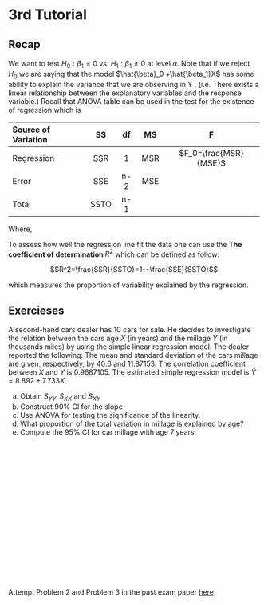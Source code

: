 # 3rd Tutorial

## Recap

We want to test $H_0: \beta_1 = 0$ vs. $H_1 :\beta_1 \neq 0$ at level $\alpha$.
Note that if we reject $H_0$ we are saying that the model $\hat{\beta}_0 +\hat{\beta_1}X$  has some ability to explain the variance that we are observing in Y . (i.e. There exists a linear relationship between the explanatory variables and the response variable.) Recall that ANOVA table can be used in the test for the existence of regression which is 

Source of Variation    SS       df        MS        F
-------------------- ------ ----------  -------   ------- 
     Regression        SSR      1         MSR     $F_0=\frac{MSR}{MSE}$
       Error           SSE     n-2        MSE
       Total           SSTO    n-1




Where, 
\begin{align}
SSR &= \sum~(\hat{y}_{i}-\bar{y})^2 = \hat{\beta_1^2}S_{xx}\\
SSE &= \sum~(\hat{y_i}-y_i)^2=S_{yy}-\dfrac{S_{xy}^2}{S_{xx}}\\
SSTO&= \sum~(y_i-\bar{y})^2 = S_{yy}\\
MSR &= \frac{SSR}{1}\\
MSE &= \frac{SSE}{n-2}
\end{align}



To assess how well the regression line fit the data one can use the **The coefficient of determination ** $R^2$  which can be defined as follow:

$$R^2=\frac{SSR}{SSTO}=1-~\frac{SSE}{SSTO}$$ 

which measures the proportion of variability explained by the regression.



## Exercieses
::: {.exercise}
A second-hand cars dealer has 10 cars for sale. He decides to investigate the relation between the cars age $X$ (in years) and the millage $Y$ (in thousands miles) by using the simple linear regression model. The dealer reported the following: The mean and standard deviation of the cars millage are given, respectively, by $40.6$ and $11.87153$. The correlation coefficient between $X$ and $Y$ is $0.9687105$. The estimated simple regression model is $\hat{Y} = 8.892 + 7.733X$.
:::


a) Obtain $S_{YY} , S_{XX}$ and $S_{XY}$
b) Construct $90\%$ CI for the slope
c) Use ANOVA for testing the significance of the linearity.
d) What proportion of the total variation in millage is explained by age?
e) Compute the $95\%$ CI for car millage with age $7$ years.
\
\
\
\
\
\
\
\
\
\
\
\
\
\
\
\
\
\


::: {.exercise}
Attempt Problem 2 and Problem 3 in the past exam paper [here](https://ksusa-my.sharepoint.com/:b:/g/personal/aalharbi10_ksu_edu_sa/ET1ClL2rf-FDo1DRPjXS7xsB1Ttoe_h7y1Pm6omx-DanxA?e=LTWeK9)
:::
\
\
\
\
\
\
\
\
\
\
\
\
\
\
\
\
\
\
\
\
\
\
\
\
\
\

